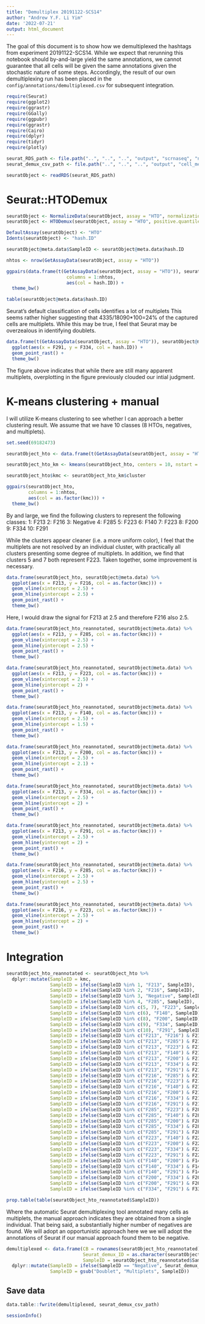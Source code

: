 ```yaml
---
title: "Demultiplex 20191122-SCS14"
author: "Andrew Y.F. Li Yim"
date: '2022-07-21'
output: html_document
---
```


The goal of this document is to show how we demultiplexed the hashtags from experiment 20191122-SCS14. While we expect that rerunning this notebook should by-and-large yield the same annotations, we cannot guarantee that all cells will be given the same annotations given the stochastic nature of some steps. Accordingly, the result of our own demultiplexing run has been placed in the `config/annotations/demultiplexed.csv` for subsequent integration. 

```r
require(Seurat)
require(ggplot2)
require(ggrastr)
require(GGally)
require(ggpubr)
require(ggrastr)
require(Cairo)
require(dplyr)
require(tidyr)
require(plotly)
```

```r
seurat_RDS_path <- file.path("..", "..", "..", "output", "scrnaseq", "normalized", "20191122-SCS14_normalized_SeuratObject.Rds")
seurat_demux_csv_path <- file.path("..", "..", "..", "output", "cell_metadata", "sample_demultiplex", "20191122-SCS14_demultiplex.csv")
```

```r
seuratObject <- readRDS(seurat_RDS_path)
```

# Seurat::HTODemux

```r
seuratObject <- NormalizeData(seuratObject, assay = "HTO", normalization.method = "CLR", margin = 1)
seuratObject <- HTODemux(seuratObject, assay = "HTO", positive.quantile = 0.99)

DefaultAssay(seuratObject) <- "HTO"
Idents(seuratObject) <- "hash.ID"

seuratObject@meta.data$SampleID <- seuratObject@meta.data$hash.ID

nhtos <- nrow(GetAssayData(seuratObject, assay = "HTO"))

ggpairs(data.frame(t(GetAssayData(seuratObject, assay = "HTO")), seuratObject@meta.data), 
                      columns = 1:nhtos, 
                      aes(col = hash.ID)) +
  theme_bw()
```

```r
table(seuratObject@meta.data$hash.ID)
```

Seurat's default classification of cells identifies a lot of multiplets This seems rather higher suggesting that 4335/18090*100=24% of the captured cells are multiplets. While this may be true, I feel that Seurat may be overzealous in identifying doublets. 

```r
data.frame(t(GetAssayData(seuratObject, assay = "HTO")), seuratObject@meta.data) %>%
  ggplot(aes(x = F291, y = F334, col = hash.ID)) +
  geom_point_rast() +
  theme_bw()
```

The figure above indicates that while there are still many apparent multiplets, overplotting in the figure previously clouded our intial judgment. 

# K-means clustering + manual

I will utilize K-means clustering to see whether I can approach a better clustering result. We assume that we have 10 classes (8 HTOs, negatives, and multiplets).

```r
set.seed(69182473)

seuratObject_hto <- data.frame(t(GetAssayData(seuratObject, assay = "HTO")))

seuratObject_hto_km <- kmeans(seuratObject_hto, centers = 10, nstart = 100, iter.max=500)

seuratObject_hto$kmc <- seuratObject_hto_km$cluster

ggpairs(seuratObject_hto, 
        columns = 1:nhtos, 
        aes(col = as.factor(kmc))) +
  theme_bw()
```

By and large, we find the following clusters to represent the following classes:
1: F213
2: F216
3: Negative
4: F285
5: F223
6: F140
7: F223
8: F200
9: F334
10: F291

While the clusters appear cleaner (i.e. a more uniform color), I feel that the multiplets are not resolved by an individual cluster, with practically all clusters presenting some degree of multiplets. In addition, we find that clusters 5 and 7 both represent F223. Taken together, some improvement is necessary. 

```r
data.frame(seuratObject_hto, seuratObject@meta.data) %>%
  ggplot(aes(x = F213, y = F216, col = as.factor(kmc))) +
  geom_vline(xintercept = 2.5) +
  geom_hline(yintercept = 2.5) +
  geom_point_rast() +
  theme_bw()
```

Here, I would draw the signal for F213 at 2.5 and therefore F216 also 2.5.

```r
data.frame(seuratObject_hto_reannotated, seuratObject@meta.data) %>%
  ggplot(aes(x = F213, y = F285, col = as.factor(kmc))) +
  geom_vline(xintercept = 2.5) +
  geom_hline(yintercept = 2.5) +
  geom_point_rast() +
  theme_bw()
```

```r
data.frame(seuratObject_hto_reannotated, seuratObject@meta.data) %>%
  ggplot(aes(x = F213, y = F223, col = as.factor(kmc))) +
  geom_vline(xintercept = 2.5) +
  geom_hline(yintercept = 2) +
  geom_point_rast() +
  theme_bw()
```

```r
data.frame(seuratObject_hto_reannotated, seuratObject@meta.data) %>%
  ggplot(aes(x = F213, y = F140, col = as.factor(kmc))) +
  geom_vline(xintercept = 2.5) +
  geom_hline(yintercept = 1.5) +
  geom_point_rast() +
  theme_bw()
```

```r
data.frame(seuratObject_hto_reannotated, seuratObject@meta.data) %>%
  ggplot(aes(x = F213, y = F200, col = as.factor(kmc))) +
  geom_vline(xintercept = 2.5) +
  geom_hline(yintercept = 2.1) +
  geom_point_rast() +
  theme_bw()
```

```r
data.frame(seuratObject_hto_reannotated, seuratObject@meta.data) %>%
  ggplot(aes(x = F213, y = F334, col = as.factor(kmc))) +
  geom_vline(xintercept = 2.5) +
  geom_hline(yintercept = 2) +
  geom_point_rast() +
  theme_bw()
```

```r
data.frame(seuratObject_hto_reannotated, seuratObject@meta.data) %>%
  ggplot(aes(x = F213, y = F291, col = as.factor(kmc))) +
  geom_vline(xintercept = 2.5) +
  geom_hline(yintercept = 2) +
  geom_point_rast() +
  theme_bw()
```

```r
data.frame(seuratObject_hto_reannotated, seuratObject@meta.data) %>%
  ggplot(aes(x = F216, y = F285, col = as.factor(kmc))) +
  geom_vline(xintercept = 2.5) +
  geom_hline(yintercept = 2.5) +
  geom_point_rast() +
  theme_bw()
```

```r
data.frame(seuratObject_hto_reannotated, seuratObject@meta.data) %>%
  ggplot(aes(x = F216, y = F223, col = as.factor(kmc))) +
  geom_vline(xintercept = 2.5) +
  geom_hline(yintercept = 2) +
  geom_point_rast() +
  theme_bw()
```

# Integration

```r
seuratObject_hto_reannotated <- seuratObject_hto %>%
  dplyr::mutate(SampleID = kmc,
                SampleID = ifelse(SampleID %in% 1, "F213", SampleID),
                SampleID = ifelse(SampleID %in% 2, "F216", SampleID),
                SampleID = ifelse(SampleID %in% 3, "Negative", SampleID),
                SampleID = ifelse(SampleID %in% 4, "F285", SampleID),
                SampleID = ifelse(SampleID %in% c(5, 7), "F223", SampleID),
                SampleID = ifelse(SampleID %in% c(6), "F140", SampleID),
                SampleID = ifelse(SampleID %in% c(8), "F200", SampleID),
                SampleID = ifelse(SampleID %in% c(9), "F334", SampleID),
                SampleID = ifelse(SampleID %in% c(10), "F291", SampleID),
                SampleID = ifelse(SampleID %in% c("F213", "F216") & F213>2.5 & F216>2.5, "Multiplets", SampleID),
                SampleID = ifelse(SampleID %in% c("F213", "F285") & F213>2.5 & F285>2.5, "Multiplets", SampleID),
                SampleID = ifelse(SampleID %in% c("F213", "F223") & F213>2.5 & F223>2, "Multiplets", SampleID),
                SampleID = ifelse(SampleID %in% c("F213", "F140") & F213>2.5 & F140>1.5, "Multiplets", SampleID),
                SampleID = ifelse(SampleID %in% c("F213", "F200") & F213>2.5 & F200>2.1, "Multiplets", SampleID),
                SampleID = ifelse(SampleID %in% c("F213", "F334") & F213>2.5 & F334>2, "Multiplets", SampleID),
                SampleID = ifelse(SampleID %in% c("F213", "F291") & F213>2.5 & F291>2, "Multiplets", SampleID),
                SampleID = ifelse(SampleID %in% c("F216", "F285") & F216>2.5 & F285>2.5, "Multiplets", SampleID),
                SampleID = ifelse(SampleID %in% c("F216", "F223") & F216>2.5 & F223>2, "Multiplets", SampleID),
                SampleID = ifelse(SampleID %in% c("F216", "F140") & F216>2.5 & F140>1.5, "Multiplets", SampleID),
                SampleID = ifelse(SampleID %in% c("F216", "F200") & F216>2.5 & F200>2.1, "Multiplets", SampleID),
                SampleID = ifelse(SampleID %in% c("F216", "F334") & F216>2.5 & F334>2, "Multiplets", SampleID),
                SampleID = ifelse(SampleID %in% c("F216", "F291") & F216>2.5 & F291>2, "Multiplets", SampleID),
                SampleID = ifelse(SampleID %in% c("F285", "F223") & F285>2.5 & F223>2, "Multiplets", SampleID),
                SampleID = ifelse(SampleID %in% c("F285", "F140") & F285>2.5 & F140>1.5, "Multiplets", SampleID),
                SampleID = ifelse(SampleID %in% c("F285", "F200") & F285>2.5 & F200>2.1, "Multiplets", SampleID),
                SampleID = ifelse(SampleID %in% c("F285", "F334") & F285>2.5 & F334>2.1, "Multiplets", SampleID),
                SampleID = ifelse(SampleID %in% c("F285", "F291") & F285>2.5 & F291>2.1, "Multiplets", SampleID),
                SampleID = ifelse(SampleID %in% c("F223", "F140") & F223>2 & F140>1.5, "Multiplets", SampleID),
                SampleID = ifelse(SampleID %in% c("F223", "F200") & F223>2 & F200>2.1, "Multiplets", SampleID),
                SampleID = ifelse(SampleID %in% c("F223", "F334") & F223>2 & F334>2, "Multiplets", SampleID),
                SampleID = ifelse(SampleID %in% c("F223", "F291") & F223>2 & F291>2, "Multiplets", SampleID),
                SampleID = ifelse(SampleID %in% c("F140", "F200") & F140>1.5 & F200>2.1, "Multiplets", SampleID),
                SampleID = ifelse(SampleID %in% c("F140", "F334") & F140>1.5 & F334>2, "Multiplets", SampleID),
                SampleID = ifelse(SampleID %in% c("F140", "F291") & F140>1.5 & F291>2, "Multiplets", SampleID),
                SampleID = ifelse(SampleID %in% c("F200", "F334") & F200>2.1 & F334>2, "Multiplets", SampleID),
                SampleID = ifelse(SampleID %in% c("F200", "F291") & F200>2.1 & F291>2, "Multiplets", SampleID),
                SampleID = ifelse(SampleID %in% c("F334", "F291") & F334>2 & F291>2, "Multiplets", SampleID))

prop.table(table(seuratObject_hto_reannotated$SampleID))
```

Where the automatic Seurat demultiplexing tool annotated many cells as multiplets, the manual approach indicates they are obtained from a single individual. That being said, a substantially higher number of negatives are found. We will adopt an opportunistic approach here we we will adopt the annotations of Seurat if our manual approach found them to be negative.

```r
demultiplexed <- data.frame(CB = rownames(seuratObject_hto_reannotated), 
                            Seurat_demux_ID = as.character(seuratObject@meta.data$hash.ID),
                            SampleID = seuratObject_hto_reannotated$SampleID) %>%
  dplyr::mutate(SampleID = ifelse(SampleID == "Negative", Seurat_demux_ID, SampleID),
                SampleID = gsub("Doublet", "Multiplets", SampleID))
```

## Save data

```r
data.table::fwrite(demultiplexed, seurat_demux_csv_path)
```

```r
sessionInfo()
```
